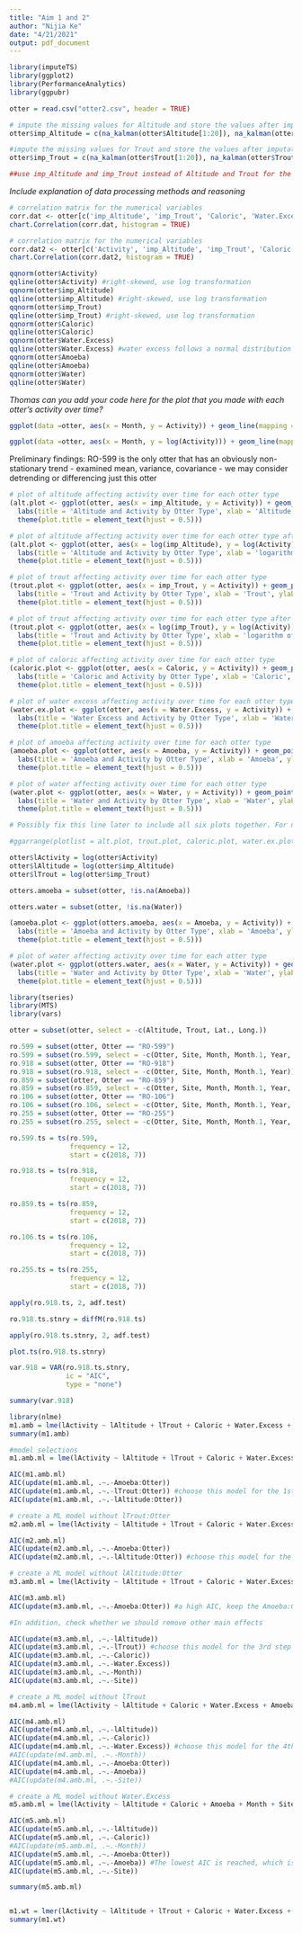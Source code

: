 ```yaml
---
title: "Aim 1 and 2"
author: "Nijia Ke"
date: "4/21/2021"
output: pdf_document
---
```


```r
library(imputeTS)
library(ggplot2)
library(PerformanceAnalytics)
library(ggpubr)
```

```r
otter = read.csv("otter2.csv", header = TRUE)

# impute the missing values for Altitude and store the values after imputation in a new variable called imp_Altitude
otter$imp_Altitude = c(na_kalman(otter$Altitude[1:20]), na_kalman(otter$Altitude[21:40]), na_kalman(otter$Altitude[41:60]), na_kalman(otter$Altitude[61:80]), na_kalman(otter$Altitude[81:100]))

#impute the missing values for Trout and store the values after imputation in a new variable called imp_Trout
otter$imp_Trout = c(na_kalman(otter$Trout[1:20]), na_kalman(otter$Trout[21:40]), na_kalman(otter$Trout[41:60]), na_kalman(otter$Trout[61:80]), na_kalman(otter$Trout[81:100]))

##use imp_Altitude and imp_Trout instead of Altitude and Trout for the rest of analysis!!!
```

*Include explanation of data processing methods and reasoning*

```r
# correlation matrix for the numerical variables
corr.dat <- otter[c('imp_Altitude', 'imp_Trout', 'Caloric', 'Water.Excess', 'Amoeba', 'Water')]
chart.Correlation(corr.dat, histogram = TRUE)
```

```r
# correlation matrix for the numerical variables
corr.dat2 <- otter[c('Activity', 'imp_Altitude', 'imp_Trout', 'Caloric', 'Water.Excess', 'Amoeba', 'Water', 'Month')]
chart.Correlation(corr.dat2, histogram = TRUE)
```

```r
qqnorm(otter$Activity)
qqline(otter$Activity) #right-skewed, use log transformation
qqnorm(otter$imp_Altitude)
qqline(otter$imp_Altitude) #right-skewed, use log transformation
qqnorm(otter$imp_Trout)
qqline(otter$imp_Trout) #right-skewed, use log transformation
qqnorm(otter$Caloric)
qqline(otter$Caloric)
qqnorm(otter$Water.Excess)
qqline(otter$Water.Excess) #water excess follows a normal distribution
qqnorm(otter$Amoeba)
qqline(otter$Amoeba)
qqnorm(otter$Water)
qqline(otter$Water)
```



*Thomas can you add your code here for the plot that you made with each otter's activity over time?*

```r
ggplot(data =otter, aes(x = Month, y = Activity)) + geom_line(mapping = aes(colour = Otter)) + labs(title = "Activity Trends Over Time", caption = "Figure 1") + theme(plot.title = element_text(hjust = 0.5))

ggplot(data =otter, aes(x = Month, y = log(Activity))) + geom_line(mapping = aes(colour = Otter)) + labs(title = "Logarithm of Activity Trends Over Time", caption = "Figure 2") + theme(plot.title = element_text(hjust = 0.5))
```

Preliminary findings: RO-599 is the only otter that has an obviously non-stationary trend
 - examined mean, variance, covariance
 - we may consider detrending or differencing just this otter
 

```r
# plot of altitude affecting activity over time for each otter type
(alt.plot <- ggplot(otter, aes(x = imp_Altitude, y = Activity)) + geom_point(mapping = aes(colour = Otter)) + geom_smooth(aes(colour = Otter), method = lm, se = FALSE) +
  labs(title = 'Altitude and Activity by Otter Type', xlab = 'Altitude', ylab = 'Activity') +
  theme(plot.title = element_text(hjust = 0.5)))

# plot of altitude affecting activity over time for each otter type after transformations
(alt.plot <- ggplot(otter, aes(x = log(imp_Altitude), y = log(Activity))) + geom_point(mapping = aes(colour = Otter)) + geom_smooth(aes(colour = Otter), method = lm, se = FALSE) +
  labs(title = 'Altitude and Activity by Otter Type', xlab = 'logarithm of Altitude', ylab = 'logarithm of Activity') +
  theme(plot.title = element_text(hjust = 0.5)))

# plot of trout affecting activity over time for each otter type
(trout.plot <- ggplot(otter, aes(x = imp_Trout, y = Activity)) + geom_point(mapping = aes(colour = Otter)) + geom_smooth(aes(colour = Otter), method = lm, se = FALSE) +
  labs(title = 'Trout and Activity by Otter Type', xlab = 'Trout', ylab = 'Activity') +
  theme(plot.title = element_text(hjust = 0.5)))

# plot of trout affecting activity over time for each otter type after transformations
(trout.plot <- ggplot(otter, aes(x = log(imp_Trout), y = log(Activity))) + geom_point(mapping = aes(colour = Otter)) + geom_smooth(aes(colour = Otter), method = lm, se = FALSE) +
  labs(title = 'Trout and Activity by Otter Type', xlab = 'logarithm of Trout', ylab = 'logarithm of Activity') +
  theme(plot.title = element_text(hjust = 0.5)))

# plot of caloric affecting activity over time for each otter type
(caloric.plot <- ggplot(otter, aes(x = Caloric, y = Activity)) + geom_point(mapping = aes(colour = Otter)) + geom_smooth(aes(colour = Otter), method = lm, se = FALSE) +
  labs(title = 'Caloric and Activity by Otter Type', xlab = 'Caloric', ylab = 'Activity') +
  theme(plot.title = element_text(hjust = 0.5)))

# plot of water excess affecting activity over time for each otter type
(water.ex.plot <- ggplot(otter, aes(x = Water.Excess, y = Activity)) + geom_point(mapping = aes(colour = Otter)) + geom_smooth(aes(colour = Otter), method = lm, se = FALSE) +
  labs(title = 'Water Excess and Activity by Otter Type', xlab = 'Water Excess', ylab = 'Activity') +
  theme(plot.title = element_text(hjust = 0.5)))

# plot of amoeba affecting activity over time for each otter type
(amoeba.plot <- ggplot(otter, aes(x = Amoeba, y = Activity)) + geom_point(mapping = aes(colour = Otter)) + geom_smooth(aes(colour = Otter), method = lm, se = FALSE) +
  labs(title = 'Amoeba and Activity by Otter Type', xlab = 'Amoeba', ylab = 'Activity') +
  theme(plot.title = element_text(hjust = 0.5)))

# plot of water affecting activity over time for each otter type
(water.plot <- ggplot(otter, aes(x = Water, y = Activity)) + geom_point(mapping = aes(colour = Otter)) + geom_smooth(aes(colour = Otter), method = lm, se = FALSE) +
  labs(title = 'Water and Activity by Otter Type', xlab = 'Water', ylab = 'Activity') +
  theme(plot.title = element_text(hjust = 0.5)))
```

```r
# Possibly fix this line later to include all six plots together. For now, we can just use the chunk above.

#ggarrange(plotlist = alt.plot, trout.plot, caloric.plot, water.ex.plot, amoeba.plot, water.plot)
```

```r
otter$lActivity = log(otter$Activity)
otter$lAltitude = log(otter$imp_Altitude)
otter$lTrout = log(otter$imp_Trout)

otters.amoeba = subset(otter, !is.na(Amoeba))

otters.water = subset(otter, !is.na(Water))

(amoeba.plot <- ggplot(otters.amoeba, aes(x = Amoeba, y = Activity)) + geom_point(mapping = aes(colour = Otter)) + geom_smooth(aes(colour = Otter), method = lm, se = FALSE) +
  labs(title = 'Amoeba and Activity by Otter Type', xlab = 'Amoeba', ylab = 'Activity') +
  theme(plot.title = element_text(hjust = 0.5)))

# plot of water affecting activity over time for each otter type
(water.plot <- ggplot(otters.water, aes(x = Water, y = Activity)) + geom_point(mapping = aes(colour = Otter)) + geom_smooth(aes(colour = Otter), method = lm, se = FALSE) +
  labs(title = 'Water and Activity by Otter Type', xlab = 'Water', ylab = 'Activity') +
  theme(plot.title = element_text(hjust = 0.5)))
```

```r
library(tseries)
library(MTS)
library(vars)
```

```r
otter = subset(otter, select = -c(Altitude, Trout, Lat., Long.))
```

```r
ro.599 = subset(otter, Otter == "RO-599")
ro.599 = subset(ro.599, select = -c(Otter, Site, Month, Month.1, Year, Water))
ro.918 = subset(otter, Otter == "RO-918")
ro.918 = subset(ro.918, select = -c(Otter, Site, Month, Month.1, Year))
ro.859 = subset(otter, Otter == "RO-859")
ro.859 = subset(ro.859, select = -c(Otter, Site, Month, Month.1, Year, Water))
ro.106 = subset(otter, Otter == "RO-106")
ro.106 = subset(ro.106, select = -c(Otter, Site, Month, Month.1, Year, Amoeba))
ro.255 = subset(otter, Otter == "RO-255")
ro.255 = subset(ro.255, select = -c(Otter, Site, Month, Month.1, Year, Amoeba))

ro.599.ts = ts(ro.599,
               frequency = 12,
               start = c(2018, 7))

ro.918.ts = ts(ro.918,
               frequency = 12,
               start = c(2018, 7))

ro.859.ts = ts(ro.859,
               frequency = 12,
               start = c(2018, 7))

ro.106.ts = ts(ro.106,
               frequency = 12,
               start = c(2018, 7))

ro.255.ts = ts(ro.255,
               frequency = 12,
               start = c(2018, 7))
```

```r
apply(ro.918.ts, 2, adf.test)
```

```r
ro.918.ts.stnry = diffM(ro.918.ts)

apply(ro.918.ts.stnry, 2, adf.test)
```

```r
plot.ts(ro.918.ts.stnry)
```

```r
var.918 = VAR(ro.918.ts.stnry,
              ic = "AIC",
              type = "none")

summary(var.918)
```


```r
library(nlme)
m1.amb = lme(lActivity ~ lAltitude + lTrout + Caloric + Water.Excess + Amoeba + Month + Site + lAltitude:Otter + lTrout:Otter + Amoeba:Otter, random = ~1+Month|Otter, otters.amoeba)
summary(m1.amb)
```

```r
#model selections
m1.amb.ml = lme(lActivity ~ lAltitude + lTrout + Caloric + Water.Excess + Amoeba + Month + Site + lAltitude:Otter + lTrout:Otter + Amoeba:Otter, random = ~1+Month|Otter, otters.amoeba, method = "ML")

AIC(m1.amb.ml)
AIC(update(m1.amb.ml, .~.-Amoeba:Otter))
AIC(update(m1.amb.ml, .~.-lTrout:Otter)) #choose this model for the 1st step
AIC(update(m1.amb.ml, .~.-lAltitude:Otter))

```

```r

# create a ML model without lTrout:Otter
m2.amb.ml = lme(lActivity ~ lAltitude + lTrout + Caloric + Water.Excess + Amoeba + Month + Site + lAltitude:Otter + Amoeba:Otter, random = ~1+Month|Otter, otters.amoeba, method = "ML")

AIC(m2.amb.ml)
AIC(update(m2.amb.ml, .~.-Amoeba:Otter))
AIC(update(m2.amb.ml, .~.-lAltitude:Otter)) #choose this model for the 2nd step 
```

```r

# create a ML model without lAltitude:Otter
m3.amb.ml = lme(lActivity ~ lAltitude + lTrout + Caloric + Water.Excess + Amoeba + Month + Site + Amoeba:Otter, random = ~1+Month|Otter, otters.amoeba, method = "ML")

AIC(m3.amb.ml)
AIC(update(m3.amb.ml, .~.-Amoeba:Otter)) #a high AIC, keep the Amoeba:Otter and its corresponding main effects

#In addition, check whether we should remove other main effects

AIC(update(m3.amb.ml, .~.-lAltitude))
AIC(update(m3.amb.ml, .~.-lTrout)) #choose this model for the 3rd step
AIC(update(m3.amb.ml, .~.-Caloric)) 
AIC(update(m3.amb.ml, .~.-Water.Excess))
AIC(update(m3.amb.ml, .~.-Month))
AIC(update(m3.amb.ml, .~.-Site))
```

```r
# create a ML model without lTrout
m4.amb.ml = lme(lActivity ~ lAltitude + Caloric + Water.Excess + Amoeba + Month + Site + Amoeba:Otter, random = ~1+Month|Otter, otters.amoeba, method = "ML")

AIC(m4.amb.ml)
AIC(update(m4.amb.ml, .~.-lAltitude))
AIC(update(m4.amb.ml, .~.-Caloric)) 
AIC(update(m4.amb.ml, .~.-Water.Excess)) #choose this model for the 4th step
#AIC(update(m4.amb.ml, .~.-Month))
AIC(update(m4.amb.ml, .~.-Amoeba:Otter))
AIC(update(m4.amb.ml, .~.-Amoeba))
#AIC(update(m4.amb.ml, .~.-Site)) 
```


```r
# create a ML model without Water.Excess
m5.amb.ml = lme(lActivity ~ lAltitude + Caloric + Amoeba + Month + Site + Amoeba:Otter, random = ~1+Month|Otter, otters.amoeba, method = "ML")

AIC(m5.amb.ml)
AIC(update(m5.amb.ml, .~.-lAltitude))
AIC(update(m5.amb.ml, .~.-Caloric))
#AIC(update(m5.amb.ml, .~.-Month))
AIC(update(m5.amb.ml, .~.-Amoeba:Otter))
AIC(update(m5.amb.ml, .~.-Amoeba)) #The lowest AIC is reached, which is the same as in m5.amb.ml, keep m5.amb.ml as the final model for selection of fixed effects
AIC(update(m5.amb.ml, .~.-Site)) 

summary(m5.amb.ml)
```



```r

```



```r
m1.wt = lmer(lActivity ~ lAltitude + lTrout + Caloric + Water.Excess + Water + Month + (1|Site), otters.water)
summary(m1.wt)
```

